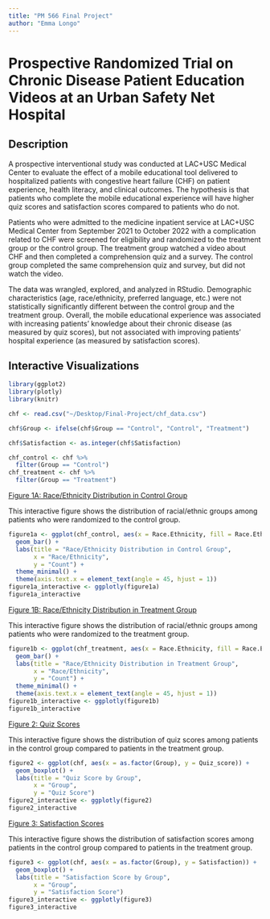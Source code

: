 ```yaml
---
title: "PM 566 Final Project"
author: "Emma Longo"
---
```


# Prospective Randomized Trial on Chronic Disease Patient Education Videos at an Urban Safety Net Hospital

## Description

A prospective interventional study was conducted at LAC+USC Medical Center to evaluate the effect of a mobile educational tool delivered to hospitalized patients with congestive heart failure (CHF) on patient experience, health literacy, and clinical outcomes. The hypothesis is that patients who complete the mobile educational experience will have higher quiz scores and satisfaction scores compared to patients who do not.

Patients who were admitted to the medicine inpatient service at LAC+USC Medical Center from September 2021 to October 2022 with a complication related to CHF were screened for eligibility and randomized to the treatment group or the control group. The treatment group watched a video about CHF and then completed a comprehension quiz and a survey. The control group completed the same comprehension quiz and survey, but did not watch the video.

The data was wrangled, explored, and analyzed in RStudio. Demographic characteristics (age, race/ethnicity, preferred language, etc.) were not statistically significantly different between the control group and the treatment group. Overall, the mobile educational experience was associated with increasing patients' knowledge about their chronic disease (as measured by quiz scores), but not associated with improving patients' hospital experience (as measured by satisfaction scores).

## Interactive Visualizations

```r
library(ggplot2)
library(plotly)
library(knitr)
```

```r
chf <- read.csv("~/Desktop/Final-Project/chf_data.csv")

chf$Group <- ifelse(chf$Group == "Control", "Control", "Treatment")

chf$Satisfaction <- as.integer(chf$Satisfaction)

chf_control <- chf %>%
  filter(Group == "Control")
chf_treatment <- chf %>%
  filter(Group == "Treatment")
```

[Figure 1A: Race/Ethnicity Distribution in Control Group]{.underline}

This interactive figure shows the distribution of racial/ethnic groups among patients who were randomized to the control group.

```r
figure1a <- ggplot(chf_control, aes(x = Race.Ethnicity, fill = Race.Ethnicity)) +
  geom_bar() +
  labs(title = "Race/Ethnicity Distribution in Control Group",
       x = "Race/Ethnicity",
       y = "Count") +
  theme_minimal() +
  theme(axis.text.x = element_text(angle = 45, hjust = 1))
figure1a_interactive <- ggplotly(figure1a)
figure1a_interactive
```

[Figure 1B: Race/Ethnicity Distribution in Treatment Group]{.underline}

This interactive figure shows the distribution of racial/ethnic groups among patients who were randomized to the treatment group.

```r
figure1b <- ggplot(chf_treatment, aes(x = Race.Ethnicity, fill = Race.Ethnicity)) +
  geom_bar() +
  labs(title = "Race/Ethnicity Distribution in Treatment Group",
       x = "Race/Ethnicity",
       y = "Count") +
  theme_minimal() +
  theme(axis.text.x = element_text(angle = 45, hjust = 1))
figure1b_interactive <- ggplotly(figure1b)
figure1b_interactive
```

[Figure 2: Quiz Scores]{.underline}

This interactive figure shows the distribution of quiz scores among patients in the control group compared to patients in the treatment group.

```r
figure2 <- ggplot(chf, aes(x = as.factor(Group), y = Quiz_score)) +
  geom_boxplot() +
  labs(title = "Quiz Score by Group",
       x = "Group",
       y = "Quiz Score")
figure2_interactive <- ggplotly(figure2)
figure2_interactive
```

[Figure 3: Satisfaction Scores]{.underline}

This interactive figure shows the distribution of satisfaction scores among patients in the control group compared to patients in the treatment group.

```r
figure3 <- ggplot(chf, aes(x = as.factor(Group), y = Satisfaction)) +
  geom_boxplot() +
  labs(title = "Satisfaction Score by Group",
       x = "Group",
       y = "Satisfaction Score")
figure3_interactive <- ggplotly(figure3)
figure3_interactive
```
